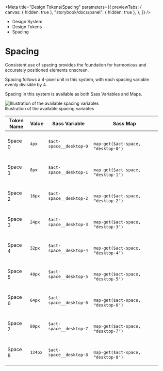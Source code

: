 
<Meta
	title="Design Tokens/Spacing"
	parameters={{
		previewTabs: {
			canvas: { hidden: true },
			"storybook/docs/panel": { hidden: true },
		},
	}}
/>

<div className="act-docs-container">
	<Masthead />
	<div className="act-flex act-flex-light-grey-gradient">
		<div className="act-flex__container act-flex__container-padding-trim">
			<div className="act-flex__grid">
				<div className="act-flex__row">
					<div className="act-col act-col-sm-12">
						<div className="act-box">
							<div className="act-breadcrumbs">
								<ul className="act-breadcrumbs__container">
									<li className="act-breadcrumbs__crumb act-h6">
										<LinkTo
											className="act-breadcrumbs__crumb__link"
											kind="system-introduction--page"
										>
											Design System <i className="fa-solid fa-angle-right"></i>
										</LinkTo>
									</li>
									<li className="act-breadcrumbs__crumb act-h6">
										<LinkTo
											className="act-breadcrumbs__crumb__link"
											kind="design-tokens-overview--page"
										>
											Design Tokens <i className="fa-solid fa-angle-right"></i>
										</LinkTo>
									</li>
									<li className="act-breadcrumbs__crumb act-h6">
										<LinkTo
											className="act-breadcrumbs__crumb__link"
											kind="design-tokens-spacing--page"
										>
											Spacing <i className="fa-solid fa-angle-right"></i>
										</LinkTo>
									</li>
								</ul>
							</div>
							<h1>Spacing</h1>
						</div>
					</div>
				</div>
			</div>
		</div>
	</div>
	<div className="act-flex">
		<div className="act-flex__container">
			<div className="act-flex__grid">
				<div className="act-flex__row">
					<div className="act-col act-col-sm-12">
						<div className="act-box">
							<p>
								Consistent use of spacing provides the foundation for harmonious
								and accurately positioned elements onscreen.
							</p>
							<p>
								Spacing follows a 4-pixel unit in this system, with each spacing
								variable evenly divisible by 4.
							</p>
							<p>
								Spacing in this system is available as both Sass Variables and
								Maps.
							</p>
							<div className="act-img">
								<img
									src="/images/2-design-tokens-spacing-1.png"
									alt="Illustration of the available spacing variables"
								/>
								<div className="act-img__description act-p-small">
									<i class="fa-solid fa-circle-info"></i> Illustration of the available
									spacing variables
								</div>
							</div>
							<div className="act-table-container">
								<table className="act-table">
									<thead>
										<tr>
											<th>Token Name</th>
											<th>Value</th>
											<th>Sass Variable</th>
											<th>Sass Map</th>
										</tr>
									</thead>
									<tbody>
										<tr>
											<td>Space 0</td>
											<td>
												<code>4px</code>
											</td>
											<td>
												<code className="sass-var">$act-space__desktop-0</code>
											</td>
											<td>
												<code className="sass-var">
													map-get($act-space, "desktop-0")
												</code>
											</td>
										</tr>
										<tr>
											<td>Space 1</td>
											<td>
												<code>8px</code>
											</td>
											<td>
												<code className="sass-var">$act-space__desktop-1</code>
											</td>
											<td>
												<code className="sass-var">
													map-get($act-space, "desktop-1")
												</code>
											</td>
										</tr>
										<tr>
											<td>Space 2</td>
											<td>
												<code>16px</code>
											</td>
											<td>
												<code className="sass-var">$act-space__desktop-2</code>
											</td>
											<td>
												<code className="sass-var">
													map-get($act-space, "desktop-2")
												</code>
											</td>
										</tr>
										<tr>
											<td>Space 3</td>
											<td>
												<code>24px</code>
											</td>
											<td>
												<code className="sass-var">$act-space__desktop-3</code>
											</td>
											<td>
												<code className="sass-var">
													map-get($act-space, "desktop-3")
												</code>
											</td>
										</tr>
										<tr>
											<td>Space 4</td>
											<td>
												<code>32px</code>
											</td>
											<td>
												<code className="sass-var">$act-space__desktop-4</code>
											</td>
											<td>
												<code className="sass-var">
													map-get($act-space, "desktop-4")
												</code>
											</td>
										</tr>
										<tr>
											<td>Space 5</td>
											<td>
												<code>48px</code>
											</td>
											<td>
												<code className="sass-var">$act-space__desktop-5</code>
											</td>
											<td>
												<code className="sass-var">
													map-get($act-space, "desktop-5")
												</code>
											</td>
										</tr>
										<tr>
											<td>Space 6</td>
											<td>
												<code>64px</code>
											</td>
											<td>
												<code className="sass-var">$act-space__desktop-6</code>
											</td>
											<td>
												<code className="sass-var">
													map-get($act-space, "desktop-6")
												</code>
											</td>
										</tr>
										<tr>
											<td>Space 7</td>
											<td>
												<code>80px</code>
											</td>
											<td>
												<code className="sass-var">$act-space__desktop-7</code>
											</td>
											<td>
												<code className="sass-var">
													map-get($act-space, "desktop-7")
												</code>
											</td>
										</tr>
										<tr>
											<td>Space 8</td>
											<td>
												<code>124px</code>
											</td>
											<td>
												<code className="sass-var">$act-space__desktop-8</code>
											</td>
											<td>
												<code className="sass-var">
													map-get($act-space, "desktop-8")
												</code>
											</td>
										</tr>
									</tbody>
								</table>
							</div>
						</div>
					</div>
				</div>
			</div>
		</div>
	</div>
	<AoC />
	<Footer />
</div>
